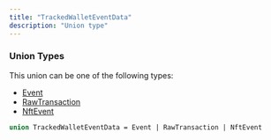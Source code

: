 ```yaml
---
title: "TrackedWalletEventData"
description: "Union type"
---
```


### Union Types

This union can be one of the following types:

- [Event](/api-reference/types/event)
- [RawTransaction](/api-reference/types/rawtransaction)
- [NftEvent](/api-reference/types/nftevent)


```graphql TrackedWalletEventData
union TrackedWalletEventData = Event | RawTransaction | NftEvent
```
